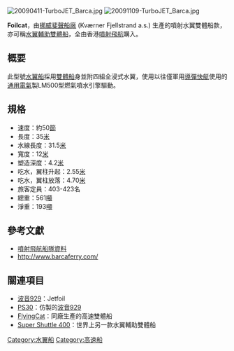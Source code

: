 [[File:20090411-TurboJET_Barca.jpg|thumb]]
[[File:20091109-TurboJET_Barca.jpg|thumb]]

'''Foilcat'''，由[[挪威|挪威]][[斐聲船廠|斐聲船廠]] (Kværner Fjellstrand a.s.) 生產的噴射水翼雙體船款，亦可稱[[水翼輔助雙體船|水翼輔助雙體船]]，全由香港[[噴射飛航|噴射飛航]]購入。

== 概要 ==
此型號[[水翼船|水翼船]]採用[[雙體船|雙體船]]身並附四組全浸式水翼，使用以往僅軍用[[導彈快艇|導彈快艇]]使用的[[通用電氣|通用電氣]]製LM500型燃氣噴水引擎驅動。

== 規格 ==
*速度：約50[[節|節]]
*長度：35[[米_(單位)|米]]
*水線長度：31.5[[米_(單位)|米]]
*寬度：12[[米_(單位)|米]]
*塑造深度：4.2[[米_(單位)|米]]
*吃水，翼柱升起：2.55[[米_(單位)|米]]
*吃水，翼柱放落：4.70[[米_(單位)|米]]
*旅客定員：403-423名
*總重：561[[噸|噸]]
*淨重：193[[噸|噸]]

== 參考文獻 ==
*[https://web.archive.org/web/20080913030221/http://www.turbojet.com.hk/chi/vessel/fact_sheet.html 噴射飛航船隊資料]
*[http://www.barcaferry.com/ http://www.barcaferry.com/]{{Wayback|url=http://www.barcaferry.com/ |date=20190614024605 }}

== 關連項目 ==
*[[波音929|波音929]]：Jetfoil
*[[PS30|PS30]]：仿製的[[波音929|波音929]]
*[[FlyingCat|FlyingCat]]：同廠生產的高速雙體船
*[[Super_Shuttle_400|Super Shuttle 400]]：世界上另一款水翼輔助雙體船

[[Category:水翼船|Category:水翼船]]
[[Category:高速船|Category:高速船]]
